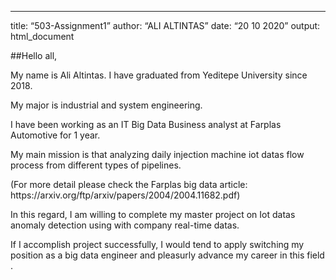 ---
title: "503-Assignment1"
author: "ALI ALTINTAS"
date: "20 10 2020"
output: html_document

##Hello all,

My name is Ali Altintas. I have graduated from Yeditepe University since 2018.

My major is industrial and system engineering.

I have been working as an IT Big Data Business analyst at Farplas Automotive for 1 year.

My main mission is that analyzing  daily injection machine iot datas flow process from different types of pipelines.

(For more detail please check the Farplas big data article: https://arxiv.org/ftp/arxiv/papers/2004/2004.11682.pdf)

In this regard, I am willing to complete my master project on Iot datas anomaly detection using with company real-time datas.

If I accomplish project successfully, I would tend to apply switching my position as a big data engineer and pleasurly advance my career in this field . 
